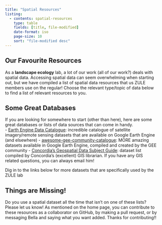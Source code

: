 ```yaml
---
title: "Spatial Resources"
listing: 
  - contents: spatial-resources
    type: table
    fields: [title, file-modified]
    date-format: iso
    page-size: 10
    sort: "file-modified desc"
---
```


## Our Favourite Resources

As a **landscape ecology** lab, a lot of our work (all of our work?) deals with spatial data. Accessing spatial data can seem overwhelming when starting out, but we have compiled a list of spatial data resources that us ZULE members use on the regular! Choose the relevant type/topic of data below to find a list of relevant resources to you.  


## Some Great Databases

If you are looking for somewhere to start (other than here), here are some great databases or lists of data sources that can come in handy.  
-  [Earth Engine Data Catalogue](https://developers.google.com/earth-engine/datasets): incredible catalogue of satellite imagery/remote sensing datasets that are available on Google Earth Engine (and elsewhere)
- [awesome-gee-community-catalogue](https://gee-community-catalog.org/): MORE amazing datasets available in Google Earth Engine, compiled and created by the GEE community
- [Concordia's Geospatial Data Subject Guide](https://www.concordia.ca/library/guides/geospatial-data.html): dataset list compiled by Concordia's (excellent) GIS librarian. If you have any GIS related questions, you can always email him! 

Dig in to the links below for more datasets that are specifically used by the ZULE lab


## Things are Missing! 

Do you use a spatial dataset all the time that isn't on one of these lists? Please let us know! As mentioned on the home page, you can contribute to these resources as a collaborator on GitHub, by making a pull request, or by messaging Bella and saying what you want added. Thanks for contributing!! 
